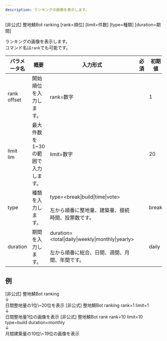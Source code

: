 ```yaml
---
description: ランキングの画像を表示します。
---
```


<DiscordMessages>
    <DiscordMessage><DiscordMention>[非公式] 整地鯖Bot</DiscordMention> ranking [rank=順位] [limit=件数] [type=種類] [duration=期間]</DiscordMessage>
</DiscordMessages>
<br/>

ランキングの画像を表示します。  
コマンド名は`rank`でも可能です。

| パラメータ名          | 概要                  | 入力形式                                                                               | 必須 | 初期値   |
|-----------------|---------------------|------------------------------------------------------------------------------------|----|-------|
| rank<br/>offset | 開始順位を入力します。         | rank=数字                                                                            |    | 1     |
| limit<br/>lim   | 最大件数を1~30の範囲で入力します。 | limit=数字                                                                           |    | 20    |
| type            | 種類を入力します。           | type=\<break\|build\|time\|vote><br/><br/>左から順番に整地量、建築量、接続時間、投票数です。                | 	  | break |
| duration        | 期間を入力します。           | duration=\<total\|daily\|weekly\|monthly\|yearly><br/><br/>左から順番に総合、日間、週間、月間、年間です。 |    | daily |

## 例
<DiscordMessages>
    <DiscordMessage><DiscordMention>[非公式] 整地鯖Bot</DiscordMention> ranking<br/>↓<br/>日間整地量の1位\~20位を表示</DiscordMessage>
    <DiscordMessage><DiscordMention>[非公式] 整地鯖Bot</DiscordMention> ranking rank=1 limit=1<br/>↓<br/>日間整地量1位の画像を表示</DiscordMessage>
    <DiscordMessage><DiscordMention>[非公式] 整地鯖Bot</DiscordMention> rank rank=10 limit=10 type=build duration=monthly<br/>↓<br/>月間建築量の10位\~19位の画像を表示</DiscordMessage>
</DiscordMessages>